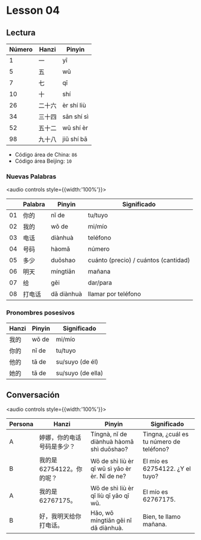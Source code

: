 # Lesson 04

## Lectura

|Número|Hanzi|Pinyin|
|---|---|---|
|1|一|yī|
|5|五|wǔ|
|7|七|qī|
|10|十|shí|
|26|二十六|èr shí liù|
|34|三十四|sān shí sì|
|52|五十二|wǔ shí èr|
|98|九十八|jiǔ shí bā|

- Código área de China: `86`
- Código área Beijing: `10`

### Nuevas Palabras

<audio controls style={{width:'100%'}}>
    <source src="/idiomas/chino/audio/vocabulary03.mp3" type="audio/mpeg"/>
</audio>

||Palabra|Pinyin|Significado|
|---|---|---|---|
|01|你的|nǐ de|tu/tuyo|
|02|我的|wǒ de|mi/mío|
|03|电话|diànhuà|teléfono|
|04|号码|hàomǎ|número|
|05|多少|duōshao|cuánto (precio) / cuántos (cantidad)|
|06|明天|míngtiān|mañana|
|07|给|gěi|dar/para|
|08|打电话|dǎ diànhuà|llamar por teléfono|

### Pronombres posesivos

|Hanzi|Pinyin|Significado|
|---|---|---|
|我的|wǒ de|mi/mío|
|你的|nǐ de|tu/tuyo|
|他的|tā de|su/suyo (de él)|
|她的|tā de|su/suyo (de ella)|

## Conversación

<audio controls style={{width:'100%'}}>
    <source src="/idiomas/chino/audio/conversation03.mp3" type="audio/mpeg"/>
</audio>

|Persona|Hanzi|Pinyin|Significado|
|---|---|---|---|
|A|婷娜，你的电话号码是多少？|Tíngnà, nǐ de diànhuà hàomǎ shì duōshao?|Tingna, ¿cuál es tu número de teléfono?|
|B|我的是62754122。你的呢？|Wǒ de shì liù èr qī wǔ sì yāo èr èr. Nǐ de ne?|El mío es 62754122. ¿Y el tuyo?|
|A|我的是62767175。|Wǒ de shì liù èr qī liù qī yāo qī wǔ.|El mío es 62767175.|
|B|好，我明天给你打电话。|Hǎo, wǒ míngtiān gěi nǐ dǎ diànhuà.|Bien, te llamo mañana.|
